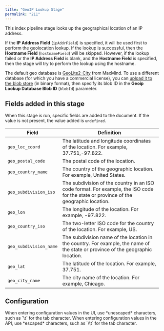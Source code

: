 ```yaml
---
title: "GeoIP Lookup Stage"
permalink: "211"
---
```


This index pipeline stage looks up the geographical location of an IP address.

If the **IP Address Field** (`ipAddrField`) is specified, it will be used first to perform the geolocation lookup. If the lookup is successful, then the **Hostname Field** (`hostnameField`) will be skipped. However, if the lookup failed or the **IP Address Field** is blank, and the **Hostname Field** is specified, then the stage will try to perform the lookup using the hostname.

The default geo database is [GeoLite2-City](https://dev.maxmind.com/geoip/geoip2/geolite2/) from MaxMind. To use a different database (for which you have a commercial license), you can [upload it to the blob store](/fusion-server/4.2/153/blob-storage#the-blob-manager) (in binary format), then specify its blob ID in the **Geoip Lookup Database Blob ID** (`blobId`) parameter.

## Fields added in this stage

When this stage is run, specific fields are added to the document. If the value is not present, the value added is `undefined`.

| Field | Definition |
| --- | --- |
| `geo_loc_coord` | The latitude and longitude coordinates of the location. For example, 37.751,-97.822. |
| `geo_postal_code` | The postal code of the location. |
| `geo_country_name` | The country of the geographic location. For example, United States. |
| `geo_subdivision_iso` | The subdivision of the country in an ISO code format. For example, the ISO code for the state or province of the geographic location. |
| `geo_lon` | The longitude of the location. For example, -97.822. |
| `geo_country_iso` | The two-letter ISO code for the country of the location. For example, US. |
| `geo_subdivision_name` | The subdivision name of the location in the country. For example, the name of the state or province of the geographic location. |
| `geo_lat` | The latitude of the location. For example, 37.751. |
| `geo_city_name` | The city name of the location. For example, Chicago. |

## Configuration

<Tip>
When entering configuration values in the UI, use *unescaped* characters, such as `\t` for the tab character. When entering configuration values in the API, use *escaped* characters, such as `\\t` for the tab character.
</Tip>


<SchemaParamFields schema={schema}/>
